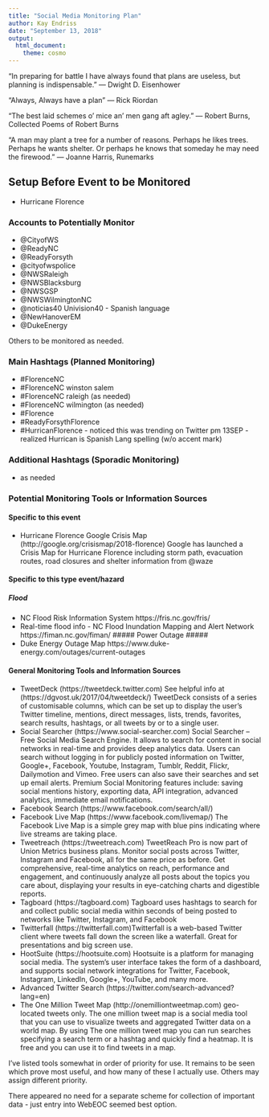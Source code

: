 ```yaml
---
title: "Social Media Monitoring Plan"
author: Kay Endriss
date: "September 13, 2018"
output: 
  html_document: 
    theme: cosmo
---
```


“In preparing for battle I have always found that plans are useless, but planning is indispensable.” 
― Dwight D. Eisenhower

“Always, Always have a plan” 
― Rick Riordan

“The best laid schemes o' mice an' men gang aft agley.” 
― Robert Burns, Collected Poems of Robert Burns

“A man may plant a tree for a number of reasons. Perhaps he likes trees. Perhaps he wants shelter. Or perhaps he knows that someday he may need the firewood.” 
― Joanne Harris, Runemarks

## Setup Before Event to be Monitored ##
* Hurricane Florence

### Accounts to Potentially Monitor ###
* @CityofWS
* @ReadyNC
* @ReadyForsyth
* @cityofwspolice
* @NWSRaleigh
* @NWSBlacksburg
* @NWSGSP
* @NWSWilmingtonNC
* @noticias40 Univision40 - Spanish language
* @NewHanoverEM
* @DukeEnergy

Others to be monitored as needed.

### Main Hashtags (Planned Monitoring) ###
* #FlorenceNC
* #FlorenceNC winston salem
* #FlorenceNC raleigh  (as needed)
* #FlorenceNC wilmington  (as needed)
* #Florence
* #ReadyForsythFlorence
* #HurricanFlorence  - noticed this was trending on Twitter pm 13SEP - realized Hurrican is Spanish Lang spelling (w/o accent mark)


### Additional Hashtags (Sporadic Monitoring) ###
* as needed


### Potential Monitoring Tools or Information Sources ###
#### Specific to this event ####
* Hurricane Florence Google Crisis Map (http://google.org/crisismap/2018-florence) Google has launched a Crisis Map for Hurricane Florence including storm path, evacuation routes, road closures and shelter information from @waze

#### Specific to this type event/hazard ####
##### Flood #####
* NC Flood Risk Information System https://fris.nc.gov/fris/
* Real-time flood info - NC Flood Inundation Mapping and Alert Network https://fiman.nc.gov/fiman/
##### Power Outage #####
* Duke Energy Outage Map https://www.duke-energy.com/outages/current-outages

#### General Monitoring Tools and Information Sources ####
* TweetDeck (https://tweetdeck.twitter.com) See helpful info at (https://dgvost.uk/2017/04/tweetdeck/) TweetDeck consists of a series of customisable columns, which can be set up to display the user's Twitter timeline, mentions, direct messages, lists, trends, favorites, search results, hashtags, or all tweets by or to a single user.
* Social Searcher (https://www.social-searcher.com) Social Searcher – Free Social Media Search Engine. It allows to search for content in social networks in real-time and provides deep analytics data. Users can search without logging in for publicly posted information on Twitter, Google+, Facebook, Youtube, Instagram, Tumblr, Reddit, Flickr, Dailymotion and Vimeo. Free users can also save their searches and set up email alerts. Premium Social Monitoring features include: saving social mentions history, exporting data, API integration, advanced analytics, immediate email notifications.
* Facebook Search (https://www.facebook.com/search/all/) 
* Facebook Live Map (https://www.facebook.com/livemap/) The Facebook Live Map is a simple grey map with blue pins indicating where live streams are taking place.
* Tweetreach (https://tweetreach.com) TweetReach Pro is now part of Union Metrics business plans. Monitor social posts across Twitter, Instagram and Facebook, all for the same price as before. Get comprehensive, real-time analytics on reach, performance and engagement, and continuously analyze all posts about the topics you care about, displaying your results in eye-catching charts and digestible reports. 
* Tagboard (https://tagboard.com) Tagboard uses hashtags to search for and collect public social media within seconds of being posted to networks like Twitter, Instagram, and Facebook
* Twitterfall (https://twitterfall.com)Twitterfall is a web-based Twitter client where tweets fall down the screen like a waterfall. Great for presentations and big screen use.
* HootSuite (https://hootsuite.com) Hootsuite is a platform for managing social media. The system’s user interface takes the form of a dashboard, and supports social network integrations for Twitter, Facebook, Instagram, LinkedIn, Google+, YouTube, and many more.
* Advanced Twitter Search (https://twitter.com/search-advanced?lang=en)
* The One Million Tweet Map (http://onemilliontweetmap.com) geo-located tweets only. The one million tweet map is a social media tool that you can use to visualize tweets and aggregated Twitter data on a world map. By using The one million tweet map you can run searches specifying a search term or a hashtag and quickly find a heatmap. It is free and you can use it to find tweets in a map.

I've listed tools somewhat in order of priority for use. It remains to be seen which prove most useful, and how many of these I actually use. Others may assign different priority.

There appeared no need for a separate scheme for collection of important data - just entry into WebEOC seemed best option.
